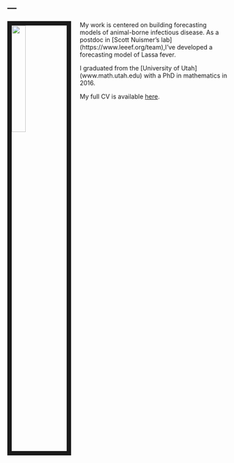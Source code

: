 ---
---

<link rel="stylesheet" href="styles.css" type="text/css">

<img src="images/andrew.jpg" style="width:25%; border:10px solid; margin-right: 20px" align="left">

My work is centered on building forecasting models of animal-borne infectious disease. As a postdoc in [Scott Nuismer's lab] (https://www.leeef.org/team),I've developed a forecasting model of Lassa fever.  

I graduated from the [University of Utah] (www.math.utah.edu) with a PhD in mathematics in 2016. 


My full CV is available [here](files/Zabor_CV_2017_Q4.pdf).